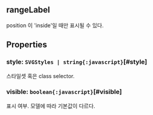 ## rangeLabel
position 이 'inside'일 때만 표시될 수 있다.
## Properties

### style: `SVGStyles | string{:javascript}`[#style]
스타일셋 혹은 class selector.  

### visible: `boolean{:javascript}`[#visible]
표시 여부.
모델에 따라 기본값이 다르다.  
